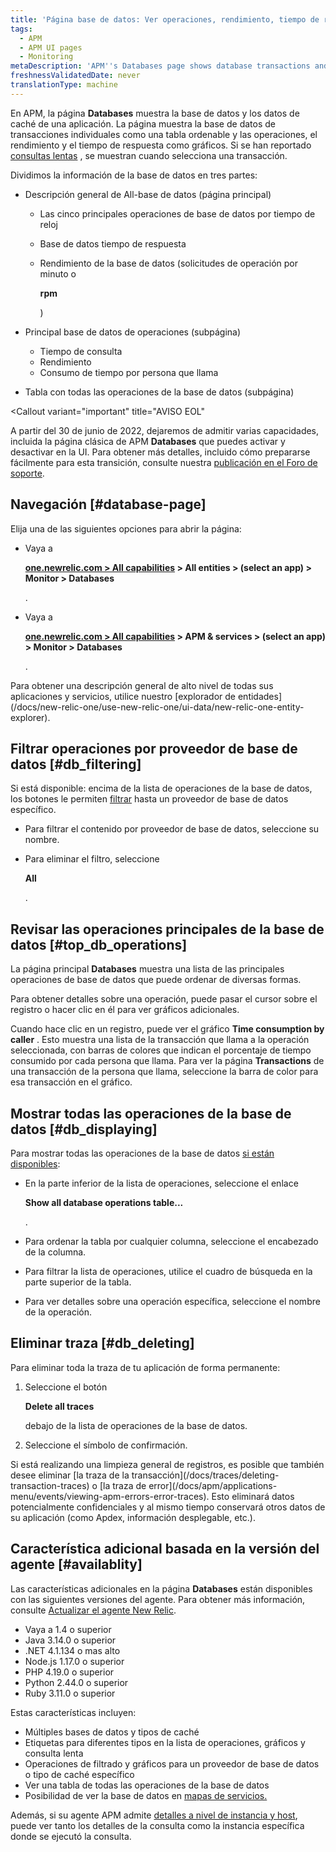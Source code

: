 ```yaml
---
title: 'Página base de datos: Ver operaciones, rendimiento, tiempo de respuesta'
tags:
  - APM
  - APM UI pages
  - Monitoring
metaDescription: 'APM''s Databases page shows database transactions and slow database queries as tables. It also shows operations, throughput, and query time as charts.'
freshnessValidatedDate: never
translationType: machine
---
```


En APM, la página <DNT>**Databases**</DNT> muestra la base de datos y los datos de caché de una aplicación. La página muestra la base de datos de transacciones individuales como una tabla ordenable y las operaciones, el rendimiento y el tiempo de respuesta como gráficos. Si se han reportado [consultas lentas](/docs/apm/applications-menu/monitoring/viewing-slow-query-details) , se muestran cuando selecciona una transacción.

Dividimos la información de la base de datos en tres partes:

* Descripción general de All-base de datos (página principal)

  * Las cinco principales operaciones de base de datos por tiempo de reloj

  * Base de datos tiempo de respuesta

  * Rendimiento de la base de datos (solicitudes de operación por minuto o

    <DNT>**rpm**</DNT>

    )

* Principal base de datos de operaciones (subpágina)

  * Tiempo de consulta
  * Rendimiento
  * Consumo de tiempo por persona que llama

* Tabla con todas las operaciones de la base de datos (subpágina)

<Callout
  variant="important"
  title="AVISO EOL"
>
  A partir del 30 de junio de 2022, dejaremos de admitir varias capacidades, incluida la página clásica de APM <DNT>**Databases**</DNT> que puedes activar y desactivar en la UI. Para obtener más detalles, incluido cómo prepararse fácilmente para esta transición, consulte nuestra [publicación en el Foro de soporte](https://discuss.newrelic.com/t/q1-bulk-eol-announcement-fy23/181744).
</Callout>

## Navegación [#database-page]

Elija una de las siguientes opciones para abrir la página:

* Vaya a

  <DNT>**[one.newrelic.com > All capabilities](https://one.newrelic.com/all-capabilities) > All entities > (select an app) > Monitor > Databases**</DNT>

  .

* Vaya a

  <DNT>**[one.newrelic.com > All capabilities](https://one.newrelic.com/all-capabilities) > APM & services > (select an app) > Monitor > Databases**</DNT>

  .

<Callout variant="tip">
  Para obtener una descripción general de alto nivel de todas sus aplicaciones y servicios, utilice nuestro [explorador de entidades](/docs/new-relic-one/use-new-relic-one/ui-data/new-relic-one-entity-explorer).
</Callout>

## Filtrar operaciones por proveedor de base de datos [#db_filtering]

Si está disponible: encima de la lista de operaciones de la base de datos, los botones le permiten [filtrar](#availablity) hasta un proveedor de base de datos específico.

* Para filtrar el contenido por proveedor de base de datos, seleccione su nombre.

* Para eliminar el filtro, seleccione

  <DNT>**All**</DNT>

  .

## Revisar las operaciones principales de la base de datos [#top_db_operations]

La página principal <DNT>**Databases**</DNT> muestra una lista de las principales operaciones de base de datos que puede ordenar de diversas formas.

Para obtener detalles sobre una operación, puede pasar el cursor sobre el registro o hacer clic en él para ver gráficos adicionales.

Cuando hace clic en un registro, puede ver el gráfico <DNT>**Time consumption by caller**</DNT> . Esto muestra una lista de la transacción que llama a la operación seleccionada, con barras de colores que indican el porcentaje de tiempo consumido por cada persona que llama. Para ver la página <DNT>**Transactions**</DNT> de una transacción de la persona que llama, seleccione la barra de color para esa transacción en el gráfico.

## Mostrar todas las operaciones de la base de datos [#db_displaying]

Para mostrar todas las operaciones de la base de datos [si están disponibles](#availability):

* En la parte inferior de la lista de operaciones, seleccione el enlace

  <DNT>**Show all database operations table...**</DNT>

  .

* Para ordenar la tabla por cualquier columna, seleccione el encabezado de la columna.

* Para filtrar la lista de operaciones, utilice el cuadro de búsqueda en la parte superior de la tabla.

* Para ver detalles sobre una operación específica, seleccione el nombre de la operación.

## Eliminar traza [#db_deleting]

Para eliminar toda la traza de tu aplicación de forma permanente:

1. Seleccione el botón

   <DNT>**Delete all traces**</DNT>

   debajo de la lista de operaciones de la base de datos.

2. Seleccione el símbolo de confirmación.

<Callout variant="tip">
  Si está realizando una limpieza general de registros, es posible que también desee eliminar [la traza de la transacción](/docs/traces/deleting-transaction-traces) o [la traza de error](/docs/apm/applications-menu/events/viewing-apm-errors-error-traces). Esto eliminará datos potencialmente confidenciales y al mismo tiempo conservará otros datos de su aplicación (como Apdex, información desplegable, etc.).
</Callout>

## Característica adicional basada en la versión del agente [#availablity]

Las características adicionales en la página <DNT>**Databases**</DNT> están disponibles con las siguientes versiones del agente. Para obtener más información, consulte [Actualizar el agente New Relic](/docs/agents/manage-apm-agents/installation/update-new-relic-agent).

* Vaya a 1.4 o superior
* Java 3.14.0 o superior
* .NET 4.1.134 o mas alto
* Node.js 1.17.0 o superior
* PHP 4.19.0 o superior
* Python 2.44.0 o superior
* Ruby 3.11.0 o superior

Estas características incluyen:

* Múltiples bases de datos y tipos de caché
* Etiquetas para diferentes tipos en la lista de operaciones, gráficos y consulta lenta
* Operaciones de filtrado y gráficos para un proveedor de base de datos o tipo de caché específico
* Ver una tabla de todas las operaciones de la base de datos
* Posibilidad de ver la base de datos en [mapas de servicios.](/docs/apm/applications-menu/monitoring/service-maps)

Además, si su agente APM admite [detalles a nivel de instancia y host](/docs/apm/applications-menu/features/analyze-database-instance-level-performance-issues), puede ver tanto los detalles de la consulta como la instancia específica donde se ejecutó la consulta.
